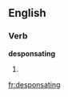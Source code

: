 
==English==

===Verb===
'''desponsating'''

# {{present participle of|[[desponsate]]}}

[[fr:desponsating]]